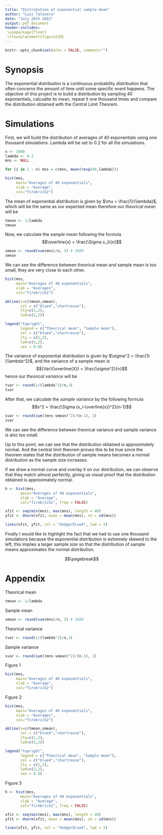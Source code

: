 ---
title: "Distribution of exponential sample mean"
author: "Luis Talavera"
date: "July 26th 2022"
output: pdf_document
header-includes:
 \usepackage{float}
 \floatplacement{figure}{H}
---

```{r setup, include=FALSE}
knitr::opts_chunk$set(echo = FALSE, comment="")
```

# Synopsis
The exponential distribution is a continuous probability distribution that often concerns the amount of
time until some specific event happens. The objective of this project is to build a distribution by sampling 40 exponentials, calcualte its mean, repeat it one thousand times and compare the
distribution obtained with the Central Limit Theorem.

# Simulations
First, we will build the distribution of averages of 40 exponentials using one thousand simulations. Lambda will be set to 0.2 for all the simulations.

```{r simulations}
n <- 1000
lambda <- 0.2
mns <- NULL

for (i in 1 : n) mns = c(mns, mean(rexp(40,lambda)))
```

```{r, fig.height=3.5,fig.width=5.5, echo=FALSE, fig.cap="Distribution of exponential sample mean",fig.pos="H"}
hist(mns, 
     main="Averages of 40 exponentials", 
     xlab = "Average",
     col="firebrick2")
```

The mean of exponential distribution is given by $\mu = \frac{1}{\lambda}$, which will be the same as
our expected mean therefore our *theorical mean*
will be
```{r}
tmean <- 1/lambda
tmean
```


Now, we calculate the *sample mean* following the formula $$\overline{x} = \frac{\Sigma x_i}{n}$$
```{r}
smean <- round(sum(mns)/n, 3) # 1000
smean
```

We can see the difference between theorical mean and sample mean is too small, they are very close to each other.

```{r, echo=FALSE, fig.height=3.5,fig.width=5.5, fig.cap="Figure 2. Theorical mean vs sample mean",fig.pos="H"}
hist(mns, 
     main="Averages of 40 exponentials", 
     xlab = "Averages",
     col="firebrick2")

abline(v=c(tmean,smean), 
       col = c("blue4","chartreuse"), 
       lty=c(1,2), 
       lwd=c(3,2))

legend("topright", 
       legend = c("Theorical mean", "Sample mean"), 
       col = c("blue4","chartreuse"),
       lty = c(1,2),
       lwd=c(3,2),
       cex = 0.8)
```

The variance of exponential distribution is given by $\sigma^2 = \frac{1}{\lambda^2}$, and the variance of a sample mean is $${Var}(\overline{X}) = \frac{\sigma^2}{n}$$ hence our *theorical variance*
will be
```{r}
tvar <- round(1/(lambda^2)/n,3)
tvar
```


After that, we calculate the *sample variance* by the following formula $$s^2 = \frac{\Sigma (x_i-\overline{x})^2}{n-1}$$
```{r}
svar <- round(sum((mns-smean)^2)/(n-1), 2)
svar
```

We can see the difference between theorical variance and sample variance is also too small.

Up to this point, we can see that the distribution obtained is approximately normal. And the central 
limit theorem proves this to be true since the theorem states that the distribution of sample means 
becomes a normal distribution as the sample size increases.

If we draw a normal curve and overlay it on our distribution, we can observe that they match almost perfectly, giving us visual proof that the distribution obtained is approximately normal.

```{r, fig.cap="Figure 3. Normal curve over histogram", fig.pos="H"}
h <- hist(mns, 
       main="Averages of 40 exponentials", 
       xlab = "Average",
       col="firebrick2", freq = FALSE)

xfit <- seq(min(mns), max(mns), length = 40) 
yfit <- dnorm(xfit, mean = mean(mns), sd = sd(mns)) 

lines(xfit, yfit, col = "dodgerblue4", lwd = 3)
```

Finally I would like to highlight the fact that we had to use one thousand simulations because the exponential distribution is extremely skewed to the left, this implies a larger sample size so that the distribution of sample means approximates the normal distribution.

$$\pagebreak$$

# Appendix
Theorical mean
```{r, echo = TRUE}
tmean <- 1/lambda
```

Sample mean
```{r, echo=TRUE}
smean <- round(sum(mns)/n, 3) # 1000
```

Theorical variance
```{r, echo=TRUE}
tvar <- round(1/(lambda^2)/n,3)
```

Sample variance
```{r, echo = TRUE}
svar <- round(sum((mns-smean)^2)/(n-1), 3)
```
Figure 1
```{r, fig.height=3.5,fig.width=5.5, fig.show="hide", echo=TRUE}
hist(mns, 
     main="Averages of 40 exponentials", 
     xlab = "Average",
     col="firebrick2")
```

Figure 2
```{r , fig.height=3.5,fig.width=5.5, fig.show="hide", echo=TRUE}
hist(mns, 
     main="Averages of 40 exponentials", 
     xlab = "Averages",
     col="firebrick2")

abline(v=c(tmean,smean), 
       col = c("blue4","chartreuse"), 
       lty=c(1,2), 
       lwd=c(3,2))

legend("topright", 
       legend = c("Theorical mean", "Sample mean"), 
       col = c("blue4","chartreuse"),
       lty = c(1,2),
       lwd=c(3,2),
       cex = 0.8)
```

Figure 3
```{r, fig.show="hide", echo = TRUE}
h <- hist(mns, 
       main="Averages of 40 exponentials", 
       xlab = "Average",
       col="firebrick2", freq = FALSE)

xfit <- seq(min(mns), max(mns), length = 40) 
yfit <- dnorm(xfit, mean = mean(mns), sd = sd(mns)) 

lines(xfit, yfit, col = "dodgerblue4", lwd = 3)
```

